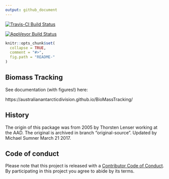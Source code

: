 ```yaml
---
output: github_document
---
```


<!-- README.md is generated from README.Rmd. Please edit that file -->

[![Travis-CI Build Status](https://travis-ci.org/AustralianAntarcticDivision/BioMassTracking.svg?branch=master)](https://travis-ci.org/AustralianAntarcticDivision/BioMassTracking)

[![AppVeyor Build Status](https://ci.appveyor.com/api/projects/status/github/AustralianAntarcticDivision/BioMassTracking?branch=master&svg=true)](https://ci.appveyor.com/project/AustralianAntarcticDivision/BioMassTracking)


```r
knitr::opts_chunk$set(
  collapse = TRUE,
  comment = "#>",
  fig.path = "README-"
)
```

## Biomass Tracking

See documentation (with figures!) here: 

https://australianantarcticdivision.github.io/BioMassTracking/














## History 

The origin of this package was from 2005 by Thorsten Lenser working at the AAD. The original is archived in branch "original-source".   Updated by Michael Sumner March 21 2017. 


## Code of conduct

Please note that this project is released with a [Contributor Code of Conduct](CONDUCT.md). By participating in this project you agree to abide by its terms.
